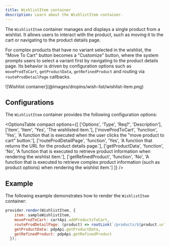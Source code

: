 ```yaml
---
title: WishlistItem container
description: Learn about the WishlistItem container.
---
```



The `WishlistItem` container manages and displays a single product from a wishlist. It allows users to interact with the product, such as moving it to the cart or navigating to the product details page.

For complex products that have no variant selected in the wishlist, the "Move To Cart" button becomes a "Customize" button, where the system prompts users to select a variant first by navigating to the product details page.
Its behavior is driven by configuration options such as `moveProdToCart`, `getProductData`, `getRefinedProduct` and routing via `routeProdDetailPage` callbacks.

<Diagram caption="WishlistItem container">
  ![Wishlist container](@images/dropins/wish-list/wishlist-item.png)
</Diagram>

## Configurations

The `WishlistItem` container provides the following configuration options:

<OptionsTable
compact
    options={[
        ['Options', 'Type', 'Req?', 'Description'],
        ['item', 'Item', 'Yes', 'The wishlisted item.'],
        ['moveProdToCart', 'function', 'Yes', 'A function that is executed when the user clicks the "move product to cart" button.'],
        ['routeProdDetailPage', 'function', 'Yes', 'A function that returns the URL for the product details page.'],
        ['getProductData', 'function', 'No', 'A function that is executed to retrieve product information when rendering the wishlist item.'],
        ['getRefinedProduct', 'function', 'No', 'A function that is executed to retrieve complex product information (such as product options) when rendering the wishlist item.']
    ]}
/>

## Example

The following example demonstrates how to render the `WishlistItem` container:

```javascript
provider.render(WishlistItem, {
    item: sampleWishlistItem,
    moveProdToCart: cartApi.addProductsToCart,
    routeProdDetailPage: (product) => rootLink(`/products/${product.urlKey}/${product.sku}`),
    getProductData: pdpApi.getProductData,
    getRefinedProduct: pdpApi.getRefinedProduct
  });
```
